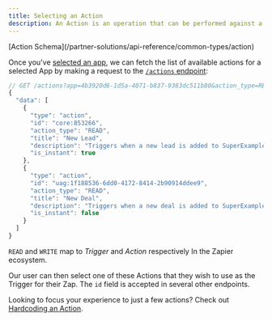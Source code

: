 ```yaml
---
title: Selecting an Action
description: An Action is an operation that can be performed against a third-party API; either a `READ` or a `WRITE`.
---
```


<Note>
[Action Schema](/partner-solutions/api-reference/common-types/action)
</Note>

Once you've [selected an app](/partner-solutions/api-reference/apps/get-apps-[v2]), we can fetch the list of available actions for a selected App by making a request to the [`/actions` endpoint](/partner-solutions/api-reference/actions/get-actions):

```js
// GET /actions?app=4b3920d6-1d5a-4071-b837-9383dc511b80&action_type=READ
{
  "data": [
    {
      "type": "action",
      "id": "core:853266",
      "action_type": "READ",
      "title": "New Lead",
      "description": "Triggers when a new lead is added to SuperExampleCRM",
      "is_instant": true
    },
    {
      "type": "action",
      "id": "uag:1f188536-6dd0-4172-8414-2b90914ddee9",
      "action_type": "READ",
      "title": "New Deal",
      "description": "Triggers when a new deal is added to SuperExampleCRM",
      "is_instant": false
    }
  ]
}
```

<Info>`READ` and `WRITE` map to *Trigger* and *Action* respectively In the Zapier ecosystem. </Info>

Our user can then select one of these Actions that they wish to use as the Trigger for their Zap. The `id` field is accepted in several other endpoints.

<Tip>Looking to focus your experience to just a few actions? Check out [Hardcoding an Action](/partner-solutions/workflow-api/Hardcoding-an-Action).</Tip>
